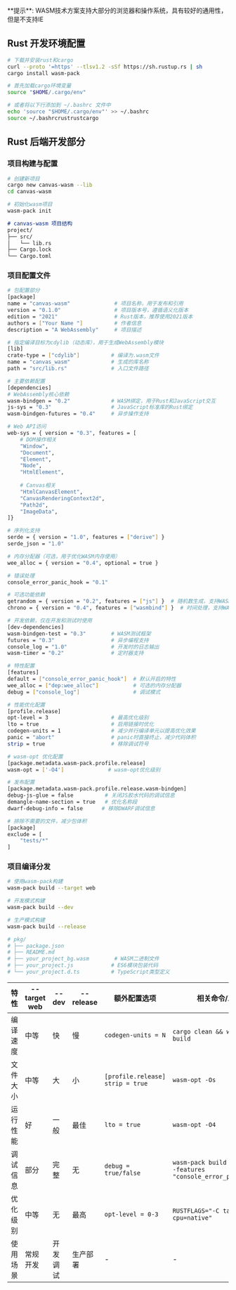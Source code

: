 <Info>
  **提示**: WASM技术方案支持大部分的浏览器和操作系统，具有较好的通用性，但是不支持IE
</Info>

## Rust 开发环境配置

```bash
# 下载并安装rust和cargo
curl --proto '=https' --tlsv1.2 -sSf https://sh.rustup.rs | sh
cargo install wasm-pack

# 首先加载cargo环境变量
source "$HOME/.cargo/env"

# 或者将以下行添加到 ~/.bashrc 文件中
echo 'source "$HOME/.cargo/env"' >> ~/.bashrc
source ~/.bashrcrustrustcargo
```

## Rust 后端开发部分

### 项目构建与配置

```bash
# 创建新项目
cargo new canvas-wasm --lib
cd canvas-wasm

# 初始化wasm项目
wasm-pack init
```

```markdown
# canvas-wasm 项目结构
project/
├── src/
│   └── lib.rs
├── Cargo.lock
└── Cargo.toml
```

### 项目配置文件

```bash
# 包配置部分
[package]
name = "canvas-wasm"              # 项目名称，用于发布和引用
version = "0.1.0"                 # 项目版本号，遵循语义化版本
edition = "2021"                  # Rust版本，推荐使用2021版本
authors = ["Your Name "]          # 作者信息
description = "A WebAssembly"     # 项目描述

# 指定编译目标为cdylib（动态库），用于生成WebAssembly模块
[lib]
crate-type = ["cdylib"]          # 编译为.wasm文件
name = "canvas_wasm"             # 生成的库名称
path = "src/lib.rs"              # 入口文件路径

# 主要依赖配置
[dependencies]
# WebAssembly核心依赖
wasm-bindgen = "0.2"             # WASM绑定，用于Rust和JavaScript交互
js-sys = "0.3"                   # JavaScript标准库的Rust绑定
wasm-bindgen-futures = "0.4"     # 异步操作支持

# Web API访问
web-sys = { version = "0.3", features = [
    # DOM操作相关
    "Window",
    "Document",
    "Element",
    "Node",
    "HtmlElement",
    
    # Canvas相关
    "HtmlCanvasElement",
    "CanvasRenderingContext2d",
    "Path2d",
    "ImageData",
]}

# 序列化支持
serde = { version = "1.0", features = ["derive"] } 
serde_json = "1.0"               

# 内存分配器（可选，用于优化WASM内存使用）
wee_alloc = { version = "0.4", optional = true } 

# 错误处理
console_error_panic_hook = "0.1" 

# 可选功能依赖
getrandom = { version = "0.2", features = ["js"] }  # 随机数生成，支持WASM
chrono = { version = "0.4", features = ["wasmbind"] }  # 时间处理，支持WASM

# 开发依赖，仅在开发和测试时使用
[dev-dependencies]
wasm-bindgen-test = "0.3"        # WASM测试框架
futures = "0.3"                  # 异步编程支持
console_log = "1.0"              # 开发时的日志输出
wasm-timer = "0.2"               # 定时器支持

# 特性配置
[features]
default = ["console_error_panic_hook"]  # 默认开启的特性
wee_alloc = ["dep:wee_alloc"]           # 可选的内存分配器
debug = ["console_log"]                 # 调试模式

# 性能优化配置
[profile.release]
opt-level = 3                    # 最高优化级别
lto = true                       # 启用链接时优化
codegen-units = 1                # 减少并行编译单元以提高优化效果
panic = "abort"                  # panic时直接终止，减少代码体积
strip = true                     # 移除调试符号

# wasm-opt 优化配置
[package.metadata.wasm-pack.profile.release]
wasm-opt = ['-O4']              # wasm-opt优化级别

# 发布配置
[package.metadata.wasm-pack.profile.release.wasm-bindgen]
debug-js-glue = false          # 关闭JS胶水代码的调试信息
demangle-name-section = true   # 优化名称段
dwarf-debug-info = false      # 移除DWARF调试信息

# 排除不需要的文件，减少包体积
[package]
exclude = [
    "tests/*"
]
```

### 项目编译分发

```bash
# 使用wasm-pack构建
wasm-pack build --target web

# 开发模式构建
wasm-pack build --dev

# 生产模式构建
wasm-pack build --release

# pkg/
# ├── package.json
# ├── README.md
# ├── your_project_bg.wasm        # WASM二进制文件
# ├── your_project.js            # ES6模块包装代码
# └── your_project.d.ts          # TypeScript类型定义
```
| 特性 | --target web | --dev | --release | 额外配置选项 | 相关命令/工具 |
|------|-------------|-------|-----------|--------------|---------------|
| 编译速度 | 中等 | 快 | 慢 | `codegen-units = N` | `cargo clean && wasm-pack build` |
| 文件大小 | 中等 | 大 | 小 | `[profile.release] strip = true` | `wasm-opt -Os` |
| 运行性能 | 好 | 一般 | 最佳 | `lto = true` | `wasm-opt -O4` |
| 调试信息 | 部分 | 完整 | 无 | `debug = true/false` | `wasm-pack build --dev -- --features "console_error_panic_hook"` |
| 优化级别 | 中等 | 无 | 最高 | `opt-level = 0-3` | `RUSTFLAGS="-C target-cpu=native"` |
| 使用场景 | 常规开发 | 开发调试 | 生产部署 | - | - |

